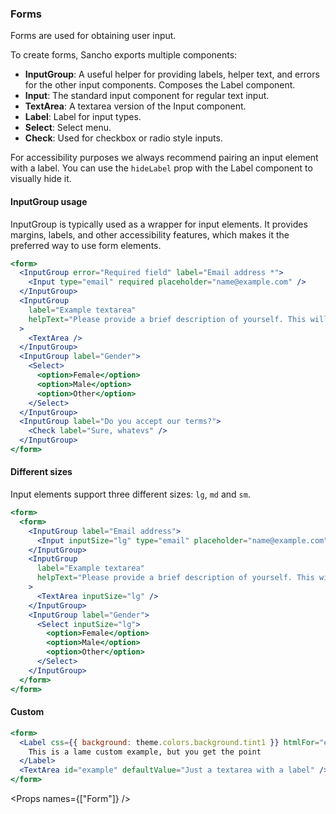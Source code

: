 
<Nav title="Forms" />
<SEO title="Button" />

<Container>
<Article sidebar={[
  { id: 'Forms', name: 'Forms' },
  { id: 'InputGroup usage', name: 'InputGroup usage' },
  { id: 'Different sizes', name: 'Different sizes' },
  { id: 'Custom', name: 'Custom example' },
  { id: 'Props', name: 'Props'}
]}>

# Forms

Forms are used for obtaining user input.

To create forms, Sancho exports multiple components:

- **InputGroup**: A useful helper for providing labels, helper text, and errors for the other input components. Composes the Label component.
- **Input**: The standard input component for regular text input.
- **TextArea**: A textarea version of the Input component.
- **Label**: Label for input types.
- **Select**: Select menu.
- **Check**: Used for checkbox or radio style inputs.

For accessibility purposes we always recommend pairing an input element with a label. You can use the `hideLabel` prop with the Label component to visually hide it.

#### InputGroup usage

InputGroup is typically used as a wrapper for input elements. It provides margins, labels, and other accessibility features, which makes it the preferred way to use form elements.

```jsx
<form>
  <InputGroup error="Required field" label="Email address *">
    <Input type="email" required placeholder="name@example.com" />
  </InputGroup>
  <InputGroup
    label="Example textarea"
    helpText="Please provide a brief description of yourself. This will go on your profile."
  >
    <TextArea />
  </InputGroup>
  <InputGroup label="Gender">
    <Select>
      <option>Female</option>
      <option>Male</option>
      <option>Other</option>
    </Select>
  </InputGroup>
  <InputGroup label="Do you accept our terms?">
    <Check label="Sure, whatevs" />
  </InputGroup>
</form>
```

#### Different sizes

Input elements support three different sizes: `lg`, `md` and `sm`.

```jsx
<form>
  <form>
    <InputGroup label="Email address">
      <Input inputSize="lg" type="email" placeholder="name@example.com" />
    </InputGroup>
    <InputGroup
      label="Example textarea"
      helpText="Please provide a brief description of yourself. This will go on your profile."
    >
      <TextArea inputSize="lg" />
    </InputGroup>
    <InputGroup label="Gender">
      <Select inputSize="lg">
        <option>Female</option>
        <option>Male</option>
        <option>Other</option>
      </Select>
    </InputGroup>
  </form>
</form>
```

#### Custom

```jsx
<form>
  <Label css={{ background: theme.colors.background.tint1 }} htmlFor="example">
    This is a lame custom example, but you get the point
  </Label>
  <TextArea id="example" defaultValue="Just a textarea with a label" />
</form>
```

<Props names={["Form"]} />

</Article>
</Container>
